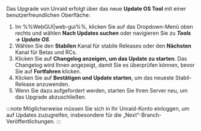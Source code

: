 Das Upgrade von Unraid erfolgt über das neue **Update OS Tool** mit einer benutzerfreundlichen Oberfläche:

1. Im %%WebGUI|web-gui%%, klicken Sie auf das Dropdown-Menü oben rechts und wählen **Nach Updates suchen** oder navigieren Sie zu ***Tools → Update OS***.
2. Wählen Sie den **Stabilen** Kanal für stabile Releases oder den **Nächsten** Kanal für Betas und RCs.
3. Klicken Sie auf **Changelog anzeigen, um das Update zu starten**. Das Changelog wird Ihnen angezeigt, damit Sie es überprüfen können, bevor Sie auf **Fortfahren** klicken.
4. Klicken Sie auf **Bestätigen und Update starten**, um das neueste Stabil-Release anzuwenden.
5. Wenn Sie dazu aufgefordert werden, starten Sie Ihren Server neu, um das Upgrade abzuschließen.

:::note
Möglicherweise müssen Sie sich in Ihr Unraid-Konto einloggen, um auf Updates zuzugreifen, insbesondere für die „Next“-Branch-Veröffentlichungen.
:::
